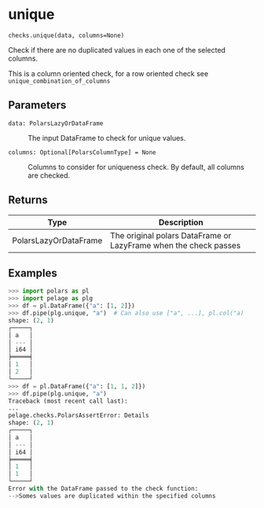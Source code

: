 # unique { #pelage.checks.unique }

`checks.unique(data, columns=None)`

Check if there are no duplicated values in each one of the selected columns.

This is a column oriented check, for a row oriented check see
`unique_combination_of_columns`

## Parameters

<code><span class="parameter-name">data</span><span class="parameter-annotation-sep">:</span> <span class="parameter-annotation">PolarsLazyOrDataFrame</span></code>

:   The input DataFrame to check for unique values.

<code><span class="parameter-name">columns</span><span class="parameter-annotation-sep">:</span> <span class="parameter-annotation">Optional\[PolarsColumnType\]</span> <span class="parameter-default-sep">=</span> <span class="parameter-default">None</span></code>

:   Columns to consider for uniqueness check. By default, all columns are checked.

## Returns

| Type                  | Description                                                      |
|-----------------------|------------------------------------------------------------------|
| PolarsLazyOrDataFrame | The original polars DataFrame or LazyFrame when the check passes |

## Examples

```python
>>> import polars as pl
>>> import pelage as plg
>>> df = pl.DataFrame({"a": [1, 2]})
>>> df.pipe(plg.unique, "a")  # Can also use ["a", ...], pl.col("a)
shape: (2, 1)
┌─────┐
│ a   │
│ --- │
│ i64 │
╞═════╡
│ 1   │
│ 2   │
└─────┘
>>> df = pl.DataFrame({"a": [1, 1, 2]})
>>> df.pipe(plg.unique, "a")
Traceback (most recent call last):
...
pelage.checks.PolarsAssertError: Details
shape: (2, 1)
┌─────┐
│ a   │
│ --- │
│ i64 │
╞═════╡
│ 1   │
│ 1   │
└─────┘
Error with the DataFrame passed to the check function:
-->Somes values are duplicated within the specified columns
```